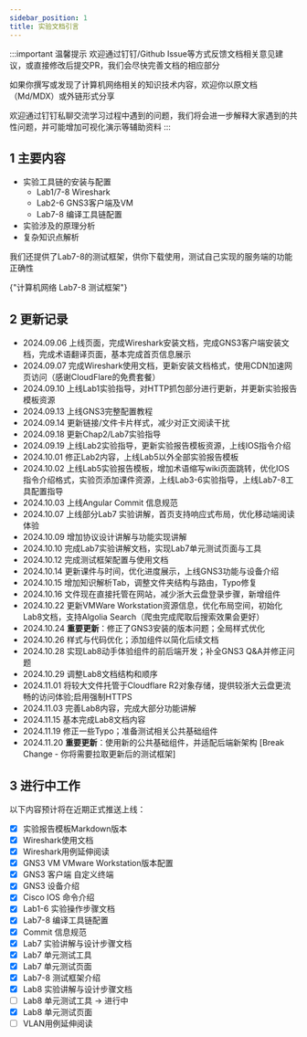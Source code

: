 ```yaml
---
sidebar_position: 1
title: 实验文档引言
---
```



:::important 温馨提示
欢迎通过钉钉/Github Issue等方式反馈文档相关意见建议，或直接修改后提交PR，我们会尽快完善文档的相应部分

如果你撰写或发现了计算机网络相关的知识技术内容，欢迎你以原文档（Md/MDX）或外链形式分享

欢迎通过钉钉私聊交流学习过程中遇到的问题，我们将会进一步解释大家遇到的共性问题，并可能增加可视化演示等辅助资料
:::

## 1 主要内容

* 实验工具链的安装与配置
  * Lab1/7-8 Wireshark
  * Lab2-6 GNS3客户端及VM
  * Lab7-8 编译工具链配置
* 实验涉及的原理分析
* 复杂知识点解析

我们还提供了Lab7-8的测试框架，供你下载使用，测试自己实现的服务端的功能正确性

<LinkCard title="编程实验测试框架" url="https://github.com/lvmiao233/NetLabFramework"  icon="https://github.githubassets.com/favicons/favicon.svg">
    {"计算机网络 Lab7-8 测试框架"}
</LinkCard>

## 2 更新记录
* 2024.09.06 上线页面，完成Wireshark安装文档，完成GNS3客户端安装文档，完成术语翻译页面，基本完成首页信息展示
* 2024.09.07 完成Wireshark使用文档，更新安装文档格式，使用CDN加速网页访问（感谢CloudFlare的免费套餐）
* 2024.09.10 上线Lab1实验指导，对HTTP抓包部分进行更新，并更新实验报告模板资源
* 2024.09.13 上线GNS3完整配置教程
* 2024.09.14 更新链接/文件卡片样式，减少对正文阅读干扰
* 2024.09.18 更新Chap2/Lab7实验指导
* 2024.09.19 上线Lab2实验指导，更新实验报告模板资源，上线IOS指令介绍
* 2024.10.01 修正Lab2内容，上线Lab5以外全部实验报告模板
* 2024.10.02 上线Lab5实验报告模板，增加术语缩写wiki页面跳转，优化IOS指令介绍格式，实验页添加课件资源，上线Lab3-6实验指导，上线Lab7-8工具配置指导
* 2024.10.03 上线Angular Commit 信息规范
* 2024.10.07 上线部分Lab7 实验讲解，首页支持响应式布局，优化移动端阅读体验
* 2024.10.09 增加协议设计讲解与功能实现讲解
* 2024.10.10 完成Lab7实验讲解文档，实现Lab7单元测试页面与工具
* 2024.10.12 完成测试框架配置与使用文档
* 2024.10.14 更新课件与时间，优化进度展示，上线GNS3功能与设备介绍
* 2024.10.15 增加知识解析Tab，调整文件夹结构与路由，Typo修复
* 2024.10.16 文件现在直接托管在网站，减少浙大云盘登录步骤，新增组件
* 2024.10.22 更新VMWare Workstation资源信息，优化布局空间，初始化Lab8文档，支持Algolia Search（爬虫完成爬取后搜索效果会更好）
* 2024.10.24 **重要更新**：修正了GNS3安装的版本问题；全局样式优化
* 2024.10.26 样式与代码优化；添加组件以简化后续文档
* 2024.10.28 实现Lab8动手体验组件的前后端开发；补全GNS3 Q&A并修正问题
* 2024.10.29 调整Lab8文档结构和顺序
* 2024.11.01 将较大文件托管于Cloudflare R2对象存储，提供较浙大云盘更流畅的访问体验;启用强制HTTPS
* 2024.11.03 完善Lab8内容，完成大部分功能讲解
* 2024.11.15 基本完成Lab8文档内容
* 2024.11.19 修正一些Typo；准备测试相关公共基础组件
* 2024.11.20 **重要更新**：使用新的公共基础组件，并适配后端新架构 [Break Change - 你将需要拉取更新后的测试框架]

## 3 进行中工作
以下内容预计将在近期正式推送上线：
- [x] 实验报告模板Markdown版本
- [x] Wireshark使用文档
- [x] Wireshark用例延伸阅读
- [x] GNS3 VM VMware Workstation版本配置
- [x] GNS3 客户端 自定义终端
- [x] GNS3 设备介绍
- [x] Cisco IOS 命令介绍
- [x] Lab1-6 实验操作步骤文档
- [x] Lab7-8 编译工具链配置
- [x] Commit 信息规范
- [x] Lab7 实验讲解与设计步骤文档
- [x] Lab7 单元测试工具
- [x] Lab7 单元测试页面
- [x] Lab7-8 测试框架介绍
- [x] Lab8 实验讲解与设计步骤文档
- [ ] Lab8 单元测试工具 -> 进行中
- [x] Lab8 单元测试页面
- [ ] VLAN用例延伸阅读
